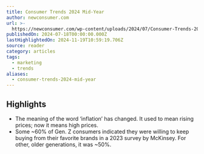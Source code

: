 ```yaml
---
title: Consumer Trends 2024 Mid-Year
author: newconsumer.com
url: >-
  https://newconsumer.com/wp-content/uploads/2024/07/Consumer-Trends-2024-Mid-Year.pdf
publishedOn: 2024-07-18T00:00:00.000Z
lastHighlightedOn: 2024-11-19T10:59:19.706Z
source: reader
category: articles
tags:
  - marketing
  - trends
aliases:
  - consumer-trends-2024-mid-year
---
```

## Highlights
- The meaning of the word ‘inflation’ has changed. It used to mean rising prices; now it means high prices.
- Some ~60% of Gen. Z consumers indicated they were willing to keep buying from their favorite brands in a 2023 survey by McKinsey.
  For other, older generations, it was ~50%.
